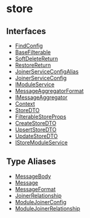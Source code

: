 
# store

## Interfaces

- [FindConfig](../store/interfaces/store.FindConfig.mdx)
- [BaseFilterable](../store/interfaces/store.BaseFilterable.mdx)
- [SoftDeleteReturn](../store/interfaces/store.SoftDeleteReturn.mdx)
- [RestoreReturn](../store/interfaces/store.RestoreReturn.mdx)
- [JoinerServiceConfigAlias](../store/interfaces/store.JoinerServiceConfigAlias.mdx)
- [JoinerServiceConfig](../store/interfaces/store.JoinerServiceConfig.mdx)
- [IModuleService](../store/interfaces/store.IModuleService.mdx)
- [MessageAggregatorFormat](../store/interfaces/store.MessageAggregatorFormat.mdx)
- [IMessageAggregator](../store/interfaces/store.IMessageAggregator.mdx)
- [Context](../store/interfaces/store.Context.mdx)
- [StoreDTO](../store/interfaces/store.StoreDTO.mdx)
- [FilterableStoreProps](../store/interfaces/store.FilterableStoreProps.mdx)
- [CreateStoreDTO](../store/interfaces/store.CreateStoreDTO.mdx)
- [UpsertStoreDTO](../store/interfaces/store.UpsertStoreDTO.mdx)
- [UpdateStoreDTO](../store/interfaces/store.UpdateStoreDTO.mdx)
- [IStoreModuleService](../store/interfaces/store.IStoreModuleService.mdx)

## Type Aliases

- [MessageBody](../store/types/store.MessageBody.mdx)
- [Message](../store/types/store.Message.mdx)
- [MessageFormat](../store/types/store.MessageFormat.mdx)
- [JoinerRelationship](../store/types/store.JoinerRelationship.mdx)
- [ModuleJoinerConfig](../store/types/store.ModuleJoinerConfig.mdx)
- [ModuleJoinerRelationship](../store/types/store.ModuleJoinerRelationship.mdx)
